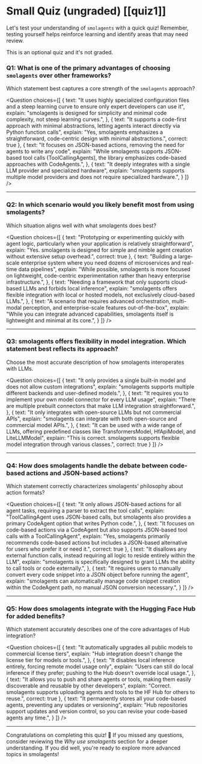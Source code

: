 # Small Quiz (ungraded) [[quiz1]]

Let's test your understanding of `smolagents` with a quick quiz! Remember, testing yourself helps reinforce learning and identify areas that may need review.

This is an optional quiz and it's not graded.

### Q1: What is one of the primary advantages of choosing `smolagents` over other frameworks?
Which statement best captures a core strength of the `smolagents` approach?

<Question
choices={[
  {
    text: "It uses highly specialized configuration files and a steep learning curve to ensure only expert developers can use it",
    explain: "smolagents is designed for simplicity and minimal code complexity, not steep learning curves.",
  },
  {
    text: "It supports a code-first approach with minimal abstractions, letting agents interact directly via Python function calls",
    explain: "Yes, smolagents emphasizes a straightforward, code-centric design with minimal abstractions.",
    correct: true
  },
  {
    text: "It focuses on JSON-based actions, removing the need for agents to write any code",
    explain: "While smolagents supports JSON-based tool calls (ToolCallingAgents), the library emphasizes code-based approaches with CodeAgents.",
  },
  {
    text: "It deeply integrates with a single LLM provider and specialized hardware",
    explain: "smolagents supports multiple model providers and does not require specialized hardware.",
  }
]}
/>

---

### Q2: In which scenario would you likely benefit most from using smolagents?
Which situation aligns well with what smolagents does best?

<Question
choices={[
  {
    text: "Prototyping or experimenting quickly with agent logic, particularly when your application is relatively straightforward",
    explain: "Yes. smolagents is designed for simple and nimble agent creation without extensive setup overhead.",
    correct: true
  },
  {
    text: "Building a large-scale enterprise system where you need dozens of microservices and real-time data pipelines",
    explain: "While possible, smolagents is more focused on lightweight, code-centric experimentation rather than heavy enterprise infrastructure.",
  },
  {
    text: "Needing a framework that only supports cloud-based LLMs and forbids local inference",
    explain: "smolagents offers flexible integration with local or hosted models, not exclusively cloud-based LLMs.",
  },
  {
    text: "A scenario that requires advanced orchestration, multi-modal perception, and enterprise-scale features out-of-the-box",
    explain: "While you can integrate advanced capabilities, smolagents itself is lightweight and minimal at its core.",
  }
]}
/>

---

### Q3: smolagents offers flexibility in model integration. Which statement best reflects its approach?
Choose the most accurate description of how smolagents interoperates with LLMs.

<Question
choices={[
  {
    text: "It only provides a single built-in model and does not allow custom integrations",
    explain: "smolagents supports multiple different backends and user-defined models.",
  },
  {
    text: "It requires you to implement your own model connector for every LLM usage",
    explain: "There are multiple prebuilt connectors that make LLM integration straightforward.",
  },
  {
    text: "It only integrates with open-source LLMs but not commercial APIs",
    explain: "smolagents can integrate with both open-source and commercial model APIs.",
  },
  {
    text: "It can be used with a wide range of LLMs, offering predefined classes like TransformersModel, HfApiModel, and LiteLLMModel",
    explain: "This is correct. smolagents supports flexible model integration through various classes.",
    correct: true
  }
]}
/>

---

### Q4: How does smolagents handle the debate between code-based actions and JSON-based actions?
Which statement correctly characterizes smolagents' philosophy about action formats?

<Question
choices={[
  {
    text: "It only allows JSON-based actions for all agent tasks, requiring a parser to extract the tool calls",
    explain: "ToolCallingAgent uses JSON-based calls, but smolagents also provides a primary CodeAgent option that writes Python code.",
  },
  {
    text: "It focuses on code-based actions via a CodeAgent but also supports JSON-based tool calls with a ToolCallingAgent",
    explain: "Yes, smolagents primarily recommends code-based actions but includes a JSON-based alternative for users who prefer it or need it.",
    correct: true
  },
  {
    text: "It disallows any external function calls, instead requiring all logic to reside entirely within the LLM",
    explain: "smolagents is specifically designed to grant LLMs the ability to call tools or code externally.",
  },
  {
    text: "It requires users to manually convert every code snippet into a JSON object before running the agent",
    explain: "smolagents can automatically manage code snippet creation within the CodeAgent path, no manual JSON conversion necessary.",
  }
]}
/>

---

### Q5: How does smolagents integrate with the Hugging Face Hub for added benefits?
Which statement accurately describes one of the core advantages of Hub integration?

<Question
choices={[
  {
    text: "It automatically upgrades all public models to commercial license tiers",
    explain: "Hub integration doesn't change the license tier for models or tools.",
  },
  {
    text: "It disables local inference entirely, forcing remote model usage only",
    explain: "Users can still do local inference if they prefer; pushing to the Hub doesn't override local usage.",
  },
  {
    text: "It allows you to push and share agents or tools, making them easily discoverable and reusable by other developers",
    explain: "Correct. smolagents supports uploading agents and tools to the HF Hub for others to reuse.",
    correct: true
  },
  {
    text: "It permanently stores all your code-based agents, preventing any updates or versioning",
    explain: "Hub repositories support updates and version control, so you can revise your code-based agents any time.",
  }
]}
/>

---

Congratulations on completing this quiz! 🎉 If you missed any questions, consider reviewing the *Why use smolagents* section for a deeper understanding. If you did well, you're ready to explore more advanced topics in smolagents!
